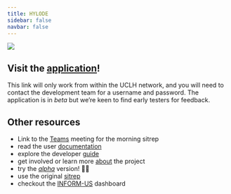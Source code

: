 ```yaml
---
title: HYLODE
sidebar: false
navbar: false
---
```


::: {.column-body}
[![](resources/flurry-small.jpeg)](http://172.16.149.202:6001/)
:::

::: {.callout-tip}
## Visit the [application](http://172.16.149.202:6001/)!
This link will only work from within the UCLH network, and you will need to contact the development team for a username and password. The application is in _beta_ but we're keen to find early testers for feedback.
:::

::: {.callout-note collapse=true appearance="default"}
## Other resources

- Link to the [Teams](https://teams.microsoft.com/l/meetup-join/19:meeting_ZjMzMGNiMjMtN2Q4OC00Zjk5LTgwYzYtZDgzNWY5YzQyMTY3@thread.v2/0?context=%7B%22Tid%22:%2237c354b2-85b0-47f5-b222-07b48d774ee3%22,%22Oid%22:%22d28a7a1f-9bc5-4843-be4b-2f668110b221%22%7D) meeting for the morning sitrep
- read the user [documentation](user/user.qmd)
- explore the developer [guide](developer/setup.qmd)
- get involved or learn more [about](about.qmd) the project
- try the [_alpha_](http://172.16.149.205:8902) version! 😬😱
- use the original [sitrep](http://uclvlddpragae08:5701/sitrep/T03)
- checkout the [INFORM-US](http://uclvlddpragae08:5703) dashboard

:::
